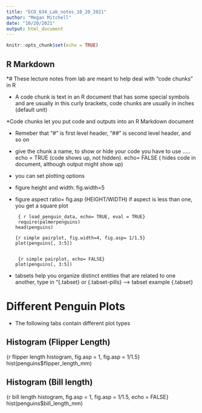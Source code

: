 ```yaml
---
title: "ECO_634_Lab_notes_10_20_2021"
author: "Megan Mitchell"
date: "10/20/2021"
output: html_document
---
```


```r
knitr::opts_chunk$set(echo = TRUE)
```

## R Markdown
*# These lecture notes from lab are meant to help deal with "code chunks" in R

* A code chunk is text in an R document that has some special symbols and are usually in this curly brackets, code chunks are usually in inches (default unit)

*Code chunks let you put code and outputs into an R Markdown document

* Remeber that "#" is first level header, "##" is second level header, and so on

* give the chunk a name, to show or hide your code you have to use ..... echo = TRUE (code shows up, not hidden). echo= FALSE ( hides code in document, although output might show up)

* you can set plotting options

* figure height and width: fig.width=5

* figure aspect ratio= fig.asp (HEIGHT/WIDTH) if aspect is less than one, you get a square plot

       { r load_penguin_data, echo= TRUE, eval = TRUE}
       require(palmerpenguins)
      head(penguins)

      {r simple pairplot, fig.width=4, fig.asp= 1/1.5}
      plot(penguins[, 3:5])


       {r simple pairplot, echo= FALSE}
      plot(penguins[, 3:5])

* tabsets help you organize distinct entities that are related to one another, type in "{.tabset} or {.tabset-pills} --> tabset example {.tabset}

# Different Penguin Plots {.tabset .tabset-pills}

* The following tabs contain different plot types

## Histogram (Flipper Length)

{r flipper length histogram, fig.asp = 1, fig.asp = 1/1.5}
hist(penguins$flipper_length_mm)

## Histogram (Bill length)

{r bill length histogram,  fig.asp = 1, fig.asp = 1/1.5, echo = FALSE}
hist(penguins$bill_length_mm)


